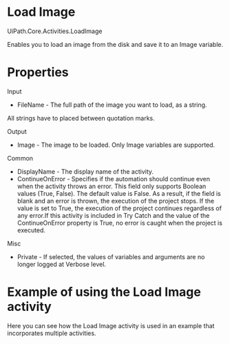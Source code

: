﻿# Load Image

UiPath.Core.Activities.LoadImage

Enables you to load an image from the disk and save it to an Image variable.

# Properties

Input

* FileName - The full path of the image you want to load, as a string.

All strings have to placed between quotation marks.

Output

* Image - The image to be loaded. Only Image variables are supported.

Common

* DisplayName - The display name of the activity.
* ContinueOnError - Specifies if the automation should continue even when the activity throws an error. This field only supports Boolean values (True, False). The default value is False. As a result, if the field is blank and an error is thrown, the execution of the project stops. If the value is set to True, the execution of the project continues regardless of any error.If this activity is included in Try Catch and the value of the ContinueOnError property is True, no error is caught when the project is executed.

Misc

* Private - If selected, the values of variables and arguments are no longer logged at Verbose level.

# Example of using the Load Image activity

Here you can see how the Load Image activity is used in an example that incorporates multiple activities.
